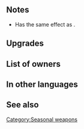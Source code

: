 {{SkillPage Tabs}}{{Weapon Infobox
|tagid=SID_緑雲の舞扇＋
|weaponType=Dagger
|weaponName=Cloud Maiougi+
|might=12
|range=2
|effectiveness=Dragon
|effect=Effective against dragon foes. Disables unit's and foe's skills that change attack priority. After combat, if unit attacked, inflicts Def/Res-7 on target and foes within 2 spaces of target through their next actions.
|cost=300
|exclusive=0
|statModifiers=0,12,0,0,0
|required=Cloud Maiougi
|refinePaths=default
|refineSP=350
|refineMedals=500
|refineStones=50
|properties=
}}
==Notes==
{{Effective damage bonus|dragon}}
* Has the same effect as {{St|Hardy Bearing 3}}.
{{Hardy Bearing}}
{{IfUnitAttacked}}
{{Penalties}}

==Upgrades==
{{Weapon Upgrade List}}
==List of owners==
{{Skill Hero List}}
==In other languages==
{{OtherLanguages
|japanese=緑雲の舞扇＋
|german=Grüner Maiougi+
|spanishEU=Maiougi verde +
|spanishLA=Maiougi verde +
|french=Maiougi vert +
|italian=Maiougi verde+
|chineseTW=綠雲舞扇＋
|portuguese=Nuvem Maiougi+
}}
==See also==
{{See also skills|cond=Description LIKE '%isables unit_s and foe_s skills that change attack priority%'}}
{{Weapons Navbox}}
[[Category:Seasonal weapons]]